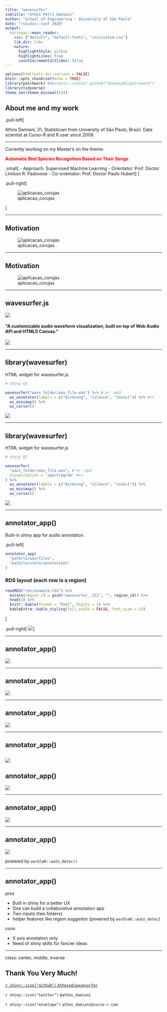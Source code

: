 ```yaml
---
title: "wavesurfer"
subtitle: "Athos Petri Damiani"
author: "School of Engineering - University of São Paulo"
date: "rstudio::conf 2020"
output:
  xaringan::moon_reader:
    css: ["default", "default-fonts", "css/custom.css"]
    lib_dir: libs
    nature:
      highlightStyle: github
      highlightLines: true
      countIncrementalSlides: false
---
```


```r
options(htmltools.dir.version = FALSE)
knitr::opts_chunk$set(echo = TRUE)
library(patchwork) #devtools::install_github("thomasp85/patchwork")
library(tidyverse)
theme_set(theme_minimal(12))
```

## About me and my work

.pull-left[

Athos Damiani, 31, Statistician from University of São Paulo, Brazil. Data scientist at Curso-R and R user since 2009. 
<hr/>
Currently working on my Master's on the theme:

<div align="center">
<strong style = "color: red">Automatic Bird Species Recognition Based on Their Songs</strong>
</div>

.small[
- Approach: Supervised Machine Learning
- Orientator: Prof. Doctor Linilson R. Padovese
- Co-orientator: Prof. Doctor Paulo Hubert
]
]

.pull-right[

![aplicacao_corujas](img/aplicacao_corujas3.png)

]

---

## Motivation


![aplicacao_corujas](img/abismo1.png)


---

## Motivation


![aplicacao_corujas](img/abismo2.png)


---

## wavesurfer.js

![](img/github_wavesurfer.png)

#### "A customizable audio waveform visualization, built on top of Web Audio API and HTML5 Canvas."

![](img/exemplos_wavesurfer.png)




---

## library(wavesurfer)

HTML widget for wavesurfer.js

```r
# shiny UI

wavesurfer("wavs_folder/wav_file.wav") %>% # or .mp3
  ws_annotator(labels = c("birdsong", "silence", "insect")) %>% #<<
  ws_minimap() %>%
  ws_cursor()
```

![](img/saida_wavesurfer1.png)

---

## library(wavesurfer)

HTML widget for wavesurfer.js

```r
# shiny UI

wavesurfer(
  "wavs_folder/wav_file.wav", # or .mp3
  visualization = 'spectrogram' #<<
) %>%
  ws_annotator(labels = c("birdsong", "silence", "insect")) %>% 
  ws_minimap() %>%
  ws_cursor()
```

![](img/saida_wavesurfer2.png)

---

## annotator_app()

Built-in shiny app for audio annotation.

.pull-left[
```r
annotator_app(
  "path/to/wav/files",
  "path/to/store/annotations"
)
```

### RDS layout (each row is a region)

```r
readRDS("rds/example.rds") %>% 
  mutate(region_id = gsub("wavesurfer_.{5}", "", region_id)) %>%
  head(3) %>%
  knitr::kable(format = "html", digits = 1) %>%
  kableExtra::kable_styling(full_width = FALSE, font_size = 13)
```


]

.pull-right[
![](img/folders.png)
]


---

## annotator_app()

![](img/annotator_app1.png)


---

## annotator_app()

![](img/annotator_app8.png)


---

## annotator_app()

![](img/annotator_app3.png)

---

## annotator_app()

![](img/annotator_app4.png)
---

## annotator_app()

![](img/annotator_app5.png)

---

## annotator_app()

![](img/annotator_app6.png)


---

## annotator_app()

![](img/annotator_app7.png)

powered by `warbleR::auto_detec()`

---

## annotator_app()

pros

- Built in shiny for a better UX
- One can build a collaborative annotation app
- Two inputs (two folders)
- helper features like region suggestor (powered by `warbleR::auto_detec`)

cons

- X axis annotation only
- Need of shiny skills for fancier ideas


---
class: center, middle, inverse

## Thank You Very Much!

[`r shiny::icon("github")` `Athospd/wavesurfer`](http://github.com/Athospd/wavesurfer)

`r shiny::icon("twitter")` `@athos_damiani`

`r shiny::icon("envelope")` `athos_damiani@curso-r.com`
